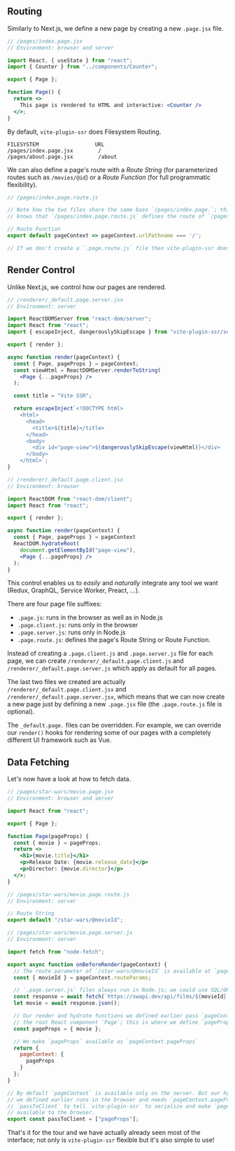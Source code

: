 
## Routing

Similarly to Next.js,
we define a new page by creating a new `.page.jsx` file.

```jsx
// /pages/index.page.jsx
// Environment: browser and server

import React, { useState } from "react";
import { Counter } from "../components/Counter";

export { Page };

function Page() {
  return <>
    This page is rendered to HTML and interactive: <Counter />
  </>;
}
```

By default, `vite-plugin-ssr` does Filesystem Routing.
```
FILESYSTEM                  URL
/pages/index.page.jsx        /
/pages/about.page.jsx        /about
```

We can also define a page's route with a *Route String* (for parameterized routes such as `/movies/@id`) or a *Route Function* (for full programmatic flexibility).

```js
// /pages/index.page.route.js

// Note how the two files share the same base `/pages/index.page.`; this is how `vite-plugin-ssr`
// knows that `/pages/index.page.route.js` defines the route of `/pages/index.page.jsx`.

// Route Function
export default pageContext => pageContext.urlPathname === '/';

// If we don't create a `.page.route.js` file then vite-plugin-ssr does Filesystem Routing
```


## Render Control

Unlike Next.js, we control how our pages are rendered.

```jsx
// /renderer/_default.page.server.jsx
// Environment: server

import ReactDOMServer from "react-dom/server";
import React from "react";
import { escapeInject, dangerouslySkipEscape } from "vite-plugin-ssr/server";

export { render };

async function render(pageContext) {
  const { Page, pageProps } = pageContext;
  const viewHtml = ReactDOMServer.renderToString(
    <Page {...pageProps} />
  );

  const title = "Vite SSR";

  return escapeInject`<!DOCTYPE html>
    <html>
      <head>
        <title>${title}</title>
      </head>
      <body>
        <div id="page-view">${dangerouslySkipEscape(viewHtml)}</div>
      </body>
    </html>`;
}
```
```jsx
// /renderer/_default.page.client.jsx
// Environment: browser

import ReactDOM from "react-dom/client";
import React from "react";

export { render };

async function render(pageContext) {
  const { Page, pageProps } = pageContext
  ReactDOM.hydrateRoot(
    document.getElementById("page-view"),
    <Page {...pageProps} />
  );
}
```

This control enables us to *easily* and *naturally* integrate any tool we want (Redux, GraphQL, Service Worker, Preact, ...).

There are four page file suffixes:
 - `.page.js`: runs in the browser as well as in Node.js
 - `.page.client.js`: runs only in the browser
 - `.page.server.js`: runs only in Node.js
 - `.page.route.js`: defines the page's Route String or Route Function.

Instead of creating a `.page.client.js` and `.page.server.js` file for each page,
we can create `/renderer/_default.page.client.js` and `/renderer/_default.page.server.js` which apply as default for all pages.

The last two files we created are actually `/renderer/_default.page.client.jsx` and `/renderer/_default.page.server.jsx`,
which means that we can now create a new page just by defining a new `.page.jsx` file (the `.page.route.js` file is optional).

The `_default.page.` files can be overridden. For example, we can override our `render()` hooks for rendering some of our pages with a completely different UI framework such as Vue.


## Data Fetching

Let's now have a look at how to fetch data.

```jsx
// /pages/star-wars/movie.page.jsx
// Environment: browser and server

import React from "react";

export { Page };

function Page(pageProps) {
  const { movie } = pageProps;
  return <>
    <h1>{movie.title}</h1>
    <p>Release Date: {movie.release_date}</p>
    <p>Director: {movie.director}</p>
  </>;
}
```
```js
// /pages/star-wars/movie.page.route.js
// Environment: server

// Route String
export default "/star-wars/@movieId";
```
```js
// /pages/star-wars/movie.page.server.js
// Environment: server

import fetch from "node-fetch";

export async function onBeforeRender(pageContext) {
  // The route parameter of `/star-wars/@movieId` is available at `pageContext.routeParams`
  const { movieId } = pageContext.routeParams;

  // `.page.server.js` files always run in Node.js; we could use SQL/ORM queries here.
  const response = await fetch(`https://swapi.dev/api/films/${movieId}`);
  let movie = await response.json();

  // Our render and hydrate functions we defined earlier pass `pageContext.pageProps` to
  // the root React component `Page`; this is where we define `pageProps`.
  const pageProps = { movie };

  // We make `pageProps` available as `pageContext.pageProps`
  return {
    pageContext: {
      pageProps
    }
  };
}

// By default `pageContext` is available only on the server. But our hydrate function
// we defined earlier runs in the browser and needs `pageContext.pageProps`; we use
// `passToClient` to tell `vite-plugin-ssr` to serialize and make `pageContext.pageProps`
// available to the browser.
export const passToClient = ["pageProps"];
```

That's it for the tour and we have actually already seen most of the interface;
not only is `vite-plugin-ssr` flexible but it's also simple to use!

<ScaffoldCallToActionTour />
